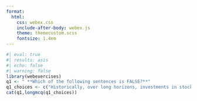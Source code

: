 ```yaml
---
format:
  html:
    css: webex.css
    include-after-body: webex.js
    theme: themecustom.scss
    fontsize: 1.4em
---
```



```r
#| eval: true
#| results: asis
#| echo: false
#| warning: false
library(webexercises)
q1 <- " **Which of the following sentences is FALSE?**"
q1_choices <- c("Historically, over long horizons, investments in stocks is expected to outperform investments in bonds.", "The expected, or mean, return is the return we expect to earn on average.", "The realized or total return for an investment is the total return of the dividend yield and the capital gain rate.", answer= "The total risk of a security represents only its systematic risk.")
cat(q1,longmcq(q1_choices))

```

